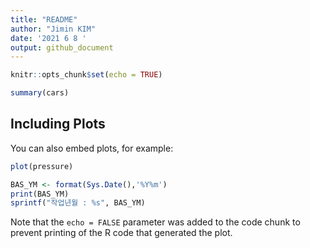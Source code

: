 ```yaml
---
title: "README"
author: "Jimin KIM"
date: '2021 6 8 '
output: github_document
---
```


```r
knitr::opts_chunk$set(echo = TRUE)
```



```r
summary(cars)
```

## Including Plots

You can also embed plots, for example:

```r
plot(pressure)
```


```r
BAS_YM <- format(Sys.Date(),'%Y%m')
print(BAS_YM)
sprintf("작업년월 : %s", BAS_YM)
```
Note that the `echo = FALSE` parameter was added to the code chunk to prevent printing of the R code that generated the plot.
